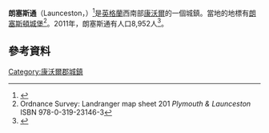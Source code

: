 {{Infobox UK place
 |country=           英格蘭
 |region=            西南英格蘭
 |official_name=     Launceston
 |cornish_name=      Lannstevan
 |latitude=          50.635
 |longitude=         -4.354
| label_position = left
 | population = 11,700
 | population_ref = ([[United_Kingdom_Census_2011|2011普查]])<ref>{{cite web|url=http://www.cornwall.gov.uk/council-and-democracy/data-and-research/data-by-topic/population/town-populations|title=Launceston Town populations 2011 census|publisher=Cornwall.gov.uk|accessdate=7 February 2015|deadurl=yes|archiveurl=https://web.archive.org/web/20150205171836/http://www.cornwall.gov.uk/council-and-democracy/data-and-research/data-by-topic/population/town-populations|archivedate=2015年2月5日}}</ref>)
 |civil_parish=      Launceston
 |civil_parish1=     St Stephens by Launceston Rural
 |lieutenancy_england =    [[康沃爾|康沃爾]]
 |post_town=         LAUNCESTON
 |postcode_area=     PL
 |postcode_district= PL15
 |dial_code=         01566
 |os_grid_reference= SX335845
|static_image_name = Town Square - geograph.org.uk - 1286355.jpg
|static_image_caption= Town Square
|static_image_2_name=Launceston from Saint Stephens Hill 1973 - geograph.org.uk - 62801.jpg
|static_image_2_caption=Town centre from Saint Stephen's Hill showing the prominent, wood-clad [[Launceston_Castle|Launceston Castle]]
| statistic_title = Motto
| statistic = ''Royale et Loyale''
}}
'''朗塞斯通'''（Launceston，{{lang-kw|Lannstevan}}）<ref>{{cite web|url=http://www.magakernow.org.uk/pdf/placename_masterlist.pdf|title=List of Place-names agreed by the MAGA Signage Panel|accessdate=2015-01-11|publisher=Cornish Language Partnership|date=May 2014|deadurl=yes|archiveurl=https://web.archive.org/web/20140729194902/http://www.magakernow.org.uk/pdf/placename_masterlist.pdf|archivedate=2014-07-29}}</ref>是[[英格蘭|英格蘭]]西南部[[康沃爾|康沃爾]]的一個城鎮。當地的地標有[[朗塞斯頓城堡|朗塞斯頓城堡]]<ref>Ordnance Survey: Landranger map sheet 201 ''Plymouth & Launceston'' ISBN 978-0-319-23146-3</ref>。2011年，朗塞斯通有人口8,952人<ref name="oldname">{{cite web | title = Launceston, St Mary Magdalene | work = GENUKI: UK & Ireland Genealogy | url = http://www.genuki.org.uk/big/eng/Cornwall/LauncestonStMaryMagdalane/ | accessdate = 7 February 2015 | deadurl = yes | archiveurl = https://web.archive.org/web/20141018231414/http://www.genuki.org.uk/big/eng/Cornwall/LauncestonStMaryMagdalane/ | archivedate = 2014年10月18日 | df =  }}</ref>。
== 參考資料 ==
{{reflist}}

[[Category:康沃爾郡城鎮|Category:康沃爾郡城鎮]]